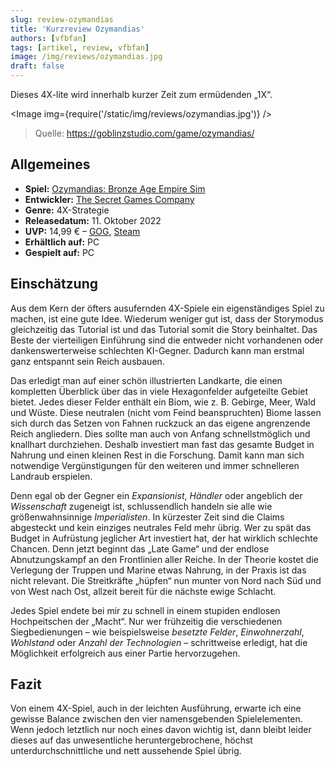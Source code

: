 ```yaml
---
slug: review-ozymandias
title: 'Kurzreview Ozymandias'
authors: [vfbfan]
tags: [artikel, review, vfbfan]
image: /img/reviews/ozymandias.jpg
draft: false
---
```



Dieses 4X-lite wird innerhalb kurzer Zeit zum ermüdenden „1X“.

<Image img={require('/static/img/reviews/ozymandias.jpg')} />

> Quelle: https://goblinzstudio.com/game/ozymandias/

<!--truncate-->

## Allgemeines

- **Spiel:** [Ozymandias: Bronze Age Empire Sim](https://www.secretgamescompany.com/ozymandias/)
- **Entwickler:** [The Secret Games Company](https://www.secretgamescompany.com/)
- **Genre:** 4X-Strategie
- **Releasedatum:** 11. Oktober 2022
- **UVP:** 14,99 € – [GOG](https://www.gog.com/game/ozymandias_bronze_age_empire_sim), [Steam](https://store.steampowered.com/app/1768280/Ozymandias_Bronze_Age_Empire_Sim/)
- **Erhältlich auf:** PC
- **Gespielt auf:** PC

## Einschätzung

Aus dem Kern der öfters ausufernden 4X-Spiele ein eigenständiges Spiel zu machen, ist eine gute Idee. Wiederum weniger gut ist, dass der Storymodus gleichzeitig das Tutorial ist und das Tutorial somit die Story beinhaltet. Das Beste der vierteiligen Einführung sind die entweder nicht vorhandenen oder dankenswerterweise schlechten KI-Gegner. Dadurch kann man erstmal ganz entspannt sein Reich ausbauen.

Das erledigt man auf einer schön illustrierten Landkarte, die einen kompletten Überblick über das in viele Hexagonfelder aufgeteilte Gebiet bietet. Jedes dieser Felder enthält ein Biom, wie z. B. Gebirge, Meer, Wald und Wüste. Diese neutralen (nicht vom Feind beanspruchten) Biome lassen sich durch das Setzen von Fahnen ruckzuck an das eigene angrenzende Reich angliedern. Dies sollte man auch von Anfang schnellstmöglich und knallhart durchziehen. Deshalb investiert man fast das gesamte Budget in Nahrung und einen kleinen Rest in die Forschung. Damit kann man sich notwendige Vergünstigungen für den weiteren und immer schnelleren Landraub erspielen.

Denn egal ob der Gegner ein *Expansionist*, *Händler* oder angeblich der *Wissenschaft* zugeneigt ist, schlussendlich handeln sie alle wie größenwahnsinnige *Imperialisten*. In kürzester Zeit sind die Claims abgesteckt und kein einziges neutrales Feld mehr übrig. Wer zu spät das Budget in Aufrüstung jeglicher Art investiert hat, der hat wirklich schlechte Chancen. Denn jetzt beginnt das „Late Game“ und der endlose Abnutzungskampf an den Frontlinien aller Reiche. In der Theorie kostet die Verlegung der Truppen und Marine etwas Nahrung, in der Praxis ist das nicht relevant. Die Streitkräfte „hüpfen“ nun munter von Nord nach Süd und von West nach Ost, allzeit bereit für die nächste ewige Schlacht.

Jedes Spiel endete bei mir zu schnell in einem stupiden endlosen Hochpeitschen der „Macht“. Nur wer frühzeitig die verschiedenen Siegbedienungen – wie beispielsweise *besetzte Felder*, *Einwohnerzahl*, *Wohlstand* oder *Anzahl der Technologien* – schrittweise erledigt, hat die Möglichkeit erfolgreich aus einer Partie hervorzugehen.

## Fazit

Von einem 4X-Spiel, auch in der leichten Ausführung, erwarte ich eine gewisse Balance zwischen den vier namensgebenden Spielelementen. Wenn jedoch letztlich nur noch eines davon wichtig ist, dann bleibt leider dieses auf das unwesentliche heruntergebrochene, höchst unterdurchschnittliche und nett aussehende Spiel übrig.
